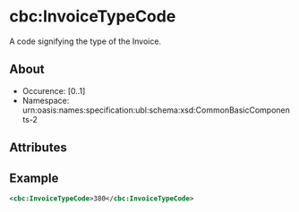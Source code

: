 # cbc:InvoiceTypeCode
A code signifying the type of the Invoice.
## About
* Occurence: [0..1]
* Namespace: urn:oasis:names:specification:ubl:schema:xsd:CommonBasicComponents-2

## Attributes

## Example 
```xml
<cbc:InvoiceTypeCode>380</cbc:InvoiceTypeCode>
```

